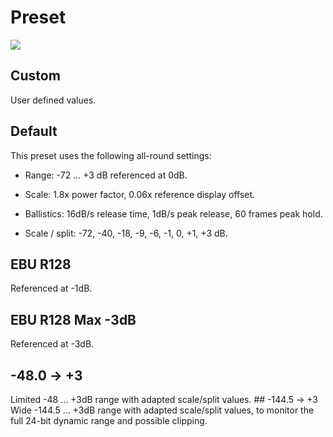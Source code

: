# Preset

![](https://media.githubusercontent.com/media/FLUX-SE/doc_images/main/Analyzer/TruePeakMeter/Presets.png)

## Custom
User defined values.


## Default
This preset uses the following all-round settings:

* Range: -72 ... +3 dB referenced at 0dB.

* Scale: 1.8x power factor, 0.06x reference display offset.

* Ballistics: 16dB/s release time, 1dB/s peak release, 60 frames peak hold.

* Scale / split: -72, -40, -18, -9, -6, -1, 0, +1, +3 dB.

## EBU R128
Referenced at -1dB.

## EBU R128 Max -3dB
Referenced at -3dB.

## -48.0 -&gt; +3
Limited -48 ... +3dB range with adapted scale/split values.
## -144.5 -&gt; +3
Wide -144.5 ... +3dB range with adapted scale/split values, to monitor the full 24-bit dynamic range and possible clipping.


